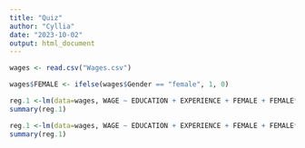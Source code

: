 ```yaml
---
title: "Quiz"
author: "Cyllia"
date: "2023-10-02"
output: html_document
---
```


```r
wages <- read.csv("Wages.csv")
```

```r
wages$FEMALE <- ifelse(wages$Gender == "female", 1, 0)

reg.1 <-lm(data=wages, WAGE ~ EDUCATION + EXPERIENCE + FEMALE + FEMALE*EXPERIENCE)
summary(reg.1)
```

```r
reg.1 <-lm(data=wages, WAGE ~ EDUCATION + EXPERIENCE + FEMALE + FEMALE*EXPERIENCE)
summary(reg.1)
```











